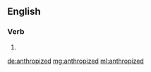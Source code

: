 ==English==

===Verb===
{{head|en}}

# {{en-past of|anthropize}}

[[de:anthropized]]
[[mg:anthropized]]
[[ml:anthropized]]